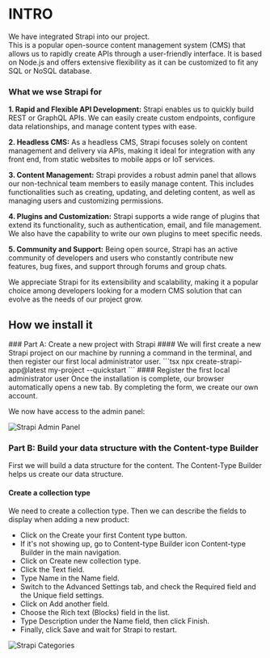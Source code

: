 
# INTRO
We have integrated Strapi into our project.  
This is a popular open-source content management system (CMS) that allows us to rapidly create APIs through a user-friendly interface. It is based on Node.js and offers extensive flexibility as it can be customized to fit any SQL or NoSQL database.

### What we wse Strapi for

**1. Rapid and Flexible API Development:** Strapi enables us to quickly build REST or GraphQL APIs. We can easily create custom endpoints, configure data relationships, and manage content types with ease.

**2. Headless CMS:** As a headless CMS, Strapi focuses solely on content management and delivery via APIs, making it ideal for integration with any front end, from static websites to mobile apps or IoT services.

**3. Content Management:** Strapi provides a robust admin panel that allows our non-technical team members to easily manage content. This includes functionalities such as creating, updating, and deleting content, as well as managing users and customizing permissions.

**4. Plugins and Customization:** Strapi supports a wide range of plugins that extend its functionality, such as authentication, email, and file management. We also have the capability to write our own plugins to meet specific needs.

**5. Community and Support:** Being open source, Strapi has an active community of developers and users who constantly contribute new features, bug fixes, and support through forums and group chats.

We appreciate Strapi for its extensibility and scalability, making it a popular choice among developers looking for a modern CMS solution that can evolve as the needs of our project grow.

## How we install it

<Steps>
### Part A: Create a new project with Strapi
#### 
We will first create a new Strapi project on our machine by running a command in the terminal, and then register our first local administrator user.
```tsx
npx create-strapi-app@latest my-project --quickstart
```
#### Register the first local administrator user
Once the installation is complete, our browser automatically opens a new tab.
By completing the form, we create our own account.

We now have access to the admin panel:

![Strapi Admin Panel](../../../public/img/admin_panel.png)



### Part B: Build your data structure with the Content-type Builder
First we will build a data structure for the content. 
The Content-Type Builder helps us create our data structure.


#### Create a collection type
 We need to create a collection type. 
 Then we can describe the fields to display when adding a new product:

- Click on the Create your first Content type button.
- If it's not showing up, go to Content-type Builder icon Content-type Builder in the main navigation.
- Click on Create new collection type.
- Click the Text field.
- Type Name in the Name field.
- Switch to the Advanced Settings tab, and check the Required field and the Unique field settings.
- Click on Add another field.
- Choose the Rich text (Blocks) field in the list.
- Type Description under the Name field, then click Finish.
- Finally, click Save and wait for Strapi to restart.

![Strapi Categories](../../../public/img/strapi-categories.png)


</Steps>

